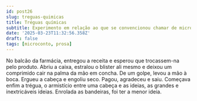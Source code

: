 ```yaml
---
id: post26
slug: treguas-quimicas
title: Tréguas químicas
subtitle: Experimento em relação ao que se convencionou chamar de microconto
date: '2025-03-23T11:32:56.358Z'
draft: false
tags: [microconto, prosa]
---
```

No balcão da farmácia, entregou a receita e esperou que trocassem-na pelo produto. 
Abriu a caixa, estralou o blister ali mesmo e deixou um
comprimido cair na palma da mão em concha. De um golpe, levou a mão à boca.
Ergueu a cabeça e engoliu seco. Pagou, agradeceu e saiu. Começava enfim a trégua,
o armistício entre uma cabeça e as ideias, as grandes e inextricáveis ideias.
Enrolada as bandeiras, foi ter a menor ideia.